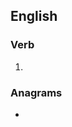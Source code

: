 ==English==

===Verb===
{{head|en|verb form}}

# {{present participle of|en|merit|nocat=1}}

===Anagrams===
* {{anagrams|en|a=egiimnrt|mitering|retiming}}